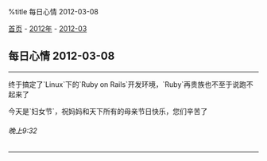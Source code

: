 %title 每日心情 2012-03-08

[[../../../index|首页]] - [[../index|2012年]] - [[index|2012-03]]
==每日心情 2012-03-08==
----
终于搞定了`Linux`下的`Ruby on Rails`开发环境，`Ruby`再贵族也不至于说跑不起来了

今天是`妇女节`，祝妈妈和天下所有的母亲节日快乐，您们辛苦了
======晚上9:32======
----

